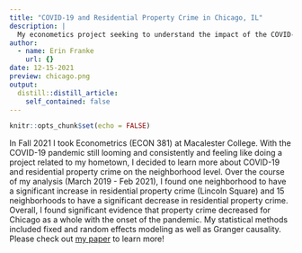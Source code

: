 ```yaml
---
title: "COVID-19 and Residential Property Crime in Chicago, IL"
description: |
  My econometics project seeking to understand the impact of the COVID-19 pandemic on residential property crime in Chicago's 77 community areas.  
author:
  - name: Erin Franke
    url: {}
date: 12-15-2021
preview: chicago.png
output:
  distill::distill_article:
    self_contained: false
---
```



```r
knitr::opts_chunk$set(echo = FALSE)
```

In Fall 2021 I took Econometrics (ECON 381) at Macalester College. With the COVID-19 pandemic still looming and consistently and feeling like doing a project related to my hometown, I decided to learn more about COVID-19 and residential property crime on the neighborhood level. Over the course of my analysis (March 2019 - Feb 2021), I found one neighborhood to have a significant increase in residential property crime (Lincoln Square) and 15 neighborhoods to have a significant decrease in residential property crime. Overall, I found significant evidence that property crime decreased for Chicago as a whole with the onset of the pandemic. My statistical methods included fixed and random effects modeling as well as Granger causality. Please check out [my paper](finalMetricsPaper.pdf) to learn more!